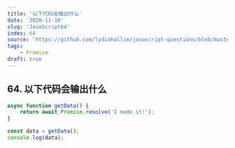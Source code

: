 ```yaml
---
title: '以下代码会输出什么'
date: '2020-11-18'
slug: 'JavaScript64'
index: 64
source: 'https://github.com/lydiahallie/javascript-questions/blob/master/zh-CN/README-zh_CN.md#73-%E8%BE%93%E5%87%BA%E4%BB%80%E4%B9%88'
tags:
    - Promise
draft: true
---
```


## 64. 以下代码会输出什么

```js:index.js
async function getData() {
	return await Promise.resolve('I made it!');
}

const data = getData();
console.log(data);
```
